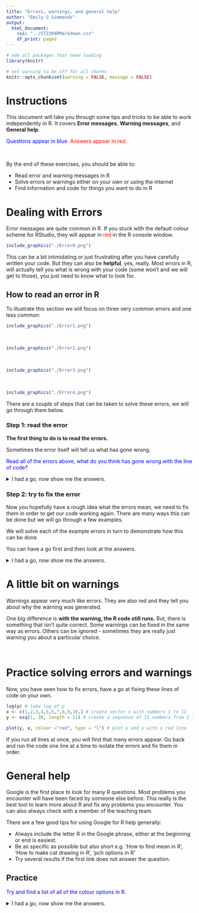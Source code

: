 ```yaml
---
title: "Errors, warnings, and general help"
author: "Emily G Simmonds"
output:
  html_document:
    css: "../ST2304RMarkdown.css"
    df_print: paged
---
```



```r

# add all packages that need loading
library(knitr)

# set warning to be off for all chunks
knitr::opts_chunk$set(warning = FALSE, message = FALSE)

```


# Instructions

This document will take you through some tips and tricks to be able to work
independently in R. It covers **Error messages**, **Warning messages**, and
**General help**.

<span style="color:blue"> Questions appear in blue. </span>
<span style="color:red"> Answers appear in red. </span>

</br>

By the end of these exercises, you should be able to:

* Read error and warning messages in R
* Solve errors or warnings either on your own or using the internet
* Find information and code for things you want to do in R

# Dealing with Errors

Error messages are quite common in R. If you stuck with the default colour 
scheme for RStudio, they will appear in <span style="color:red"> red </span> in 
the R console window. 

```r
include_graphics("./Error0.png")
```

This can be a bit intimidating or just frustrating after you have carefully
written your code. But they can also be **helpful**, yes, really. Most errors in
R, will actually tell you what is wrong with your code (some won't and we will
get to those), you just need to know what to look for.

## How to read an error in R

To illustrate this section we will focus on three very common errors and one
less common:

```r
include_graphics("./Error1.png")
```

</br>

```r
include_graphics("./Error2.png")
```

</br>

```r
include_graphics("./Error3.png")
```

</br>

```r
include_graphics("./Error4.png")
```


There are a couple of steps that can be taken to solve these errors, we will go 
through them below. 

### Step 1: read the error

**The first thing to do is to read the errors.** 

Sometimes the error itself will tell us what has gone wrong. 

<span style="color:blue"> Read all of the errors above, what do you think 
has gone wrong with the line of code? </span>

<details><summary>I had a go, now show me the answers.</summary>

Error 1: tells us that there is an error in the call of function `mean()` of
object `x`, R cannot find object `x`. <span style="color:red"> This means that
R cannot find the object `x`, it does not exist yet in the environment. </span>

Error 2: tells us that there is an error in the call of function `Sd()` of
vector `c(1, 2, 3, 4, 5)`, R cannot find function `Sd()`. 
<span style="color:red"> This means that
R cannot find the function `Sd()`, it does not exist in any packages loaded in
R, nor has a user written it. </span>

Error 3: tells us that there is an unexpected symbol in the line of code, 
something R is not expecting to be there. 
<span style="color:red"> This means that
something is wrong in the line of code, there is either an extra symbol or one
missing. </span>

Error 4: tells us there is an error in what looks like a random string of 
symbols and there is a subscript that is out of bounds.... 
<span style="color:red"> This is not very 
interpretable at the moment. </span>

</details>


### Step 2: try to fix the error

Now you hopefully have a rough idea what the errors mean, we need to fix them in
order to get our code working again. There are many ways this can be done but we
will go through a few examples. 

We will solve each of the example errors in turn to demonstrate how this can be 
done.

You can have a go first and then look at the answers. 

<details><summary>I had a go, now show me the answers.</summary>

### Error 1

When reading this error we can see that R cannot find the object `x`. This means
that `x` does not exist in your R session. If you look at the Environment panel
to the top right, it will not be shown. 

There are two main ways this can happen:

* First, you did not yet create the object `x`. If you create it e.g. 
`x <- c(1,2,3)` trying to take the mean, the line should work.

* Second, there could be a typo. Maybe you think you did already make object `x`
but actually you made an object with a capital x (`X`). This time correcting the
typo e.g. `mean(X)` would fix the line. 

### Error 2

When reading this error we can see that R this time cannot find the function 
`Sd`. This means
that `Sd` does not exist as a function in your R session. 

There are three main ways this can happen:

* First, there could be a typo. In this case you want to take the standard 
deviation of the set of numbers. To check what the correct function name is
you can Google `take standard deviation in R`. If I do this I get the following
results:

</br>

```r
include_graphics("./Error2Google.png")
```

</br>

If you click on the first [entry]( http://www.r-tutor.com/elementary-statistics/numerical-measures/standard-deviation)

You can see that the function used is `sd` not `Sd`, there was in fact a typo.

* Alternatively, you can get this error when you are missing a package that
contains the function. Therefore, you need to load the package using `library()`
before you can use the function. If the package is not found, you will also need to install it with `install.packages()`.

* Finally, if it was a user defined function (one you wrote yourself), it could
be that you have not loaded it yet. Check the Environment panel to see if it
exists (you can also check for typos in your own functions this way). If not,
then run the code for the function from your script and try again. 

### Error 3

When reading this error we can see that R has found an unexpected symbol in the 
code. 

This usually indicates a particular kind of problem:

* **Typos**

Luckily, R is also quite helpful with pointing out where the typo is. If you
look closely at the error `Error: unexpected symbol in "seq(from = 1 to"` you 
can see that R has not printed the whole line of code you ran. 

The whole line was `seq(from = 1 to = 4, by = 1)`. Where the printing stops,
i.e. after to, shows you where the error is. 

The line is missing a comma between 1 and to. The correct line would be:

`seq(from = 1, to = 4, by = 1)`

It can take a little while to get good at spotting these typos but it gets
easier with practice. 

### Error 4

This error was not clear from reading. Therefore, we need to take a different
strategy.

**We use Google!** This is how everyone uses R, even those that could be 
considered experts. 

There are a few good tips for using Google for R errors:

* Copy and paste the generic part of the error. Some parts of the error will be
specific to your work e.g the names if your objects. This part won't help. 
* Always include the letter R in the Google phrase, either at the beginning or 
end is easiest. 

In the example of error 4, the generic part is `subscript out of bounds` so to
search for this I use the phrase `subscript out of bounds R`. This gives over
1 million results:


```r
include_graphics("./Error4Google.png")
```


If we again look at the first result [click here](https://stackoverflow.com/questions/15031338/subscript-out-of-bounds-general-definition-and-solution) you will see that it is a post on a page called Stackoverflow. This
is one of the biggest places to get R help. You can post yourself, but many 
people just look at existing answers. Most R problems have been encountered 
before. 

On the thread you will first see the question, then several answers. You might
need to read a few answers before you find one that makes sense to you. You
can also try other Google results if the first one isn't helpful.

In this case, the answer is that the code `z[10,1] <- 5` is trying to give the
10th row of the 1st column (that's what `[10,1]` means - 
`[rownumber, columnnumber]`) of object `z` a value of 5. But, `z` is not big
enough, the cell we are trying to edit is outside of the size of `z`. If we look
at the dimensions of z below, you can see it is 3 by 2 (three rows and two 
columns).

```r

z <- matrix(c(1,2,3,4,5,6), ncol=2)
dim(z)

```
To fix the line of code, we need to edit a row/column combination that actually
exists in `z` e.g. `z[3,2] <- 5`.

</details>

# A little bit on warnings

Warnings appear very much like errors. They are also
red and they tell you about why the warning was generated. 

One big difference is **with the warning, the R code still runs.** But,
there is something that isn't quite correct. Some warnings can be fixed in the same way as errors. Others can be ignored - sometimes they are
really just warning you about a particular choice. 

</br>

# Practice solving errors and warnings

Now, you have seen how to fix errors, have a go at fixing
these lines of code on your own. 

```r

log(p) # take log of p
x <- c(1,2,3,4,5,6,7,8,9,10,) # create vector x with numbers 1 to 11
y <- esq(1, 20, length = 11) # create a sequence of 11 numbers from 1 to 20

plot(y, x, colour ="red", type = "l") # plot x and y with a red line

```

If you run all lines at once, you will find that many
errors appear. Go back and run the code one line at a time
to isolate the errors and fix them in order. 

# General help

Google is the first place to look for many R questions. Most problems
you encounter will have been faced by someone else before. This really is the best tool to learn more about R and fix any problems you encounter. You can also always check with a member of the teaching team. 

There are a few good tips for using Google for R help generally:

* Always include the letter R in the Google phrase, either at the beginning or 
end is easiest. 
* Be as specific as possible but also short e.g. 'How to find mean in R',
'How to make cat drawing in R', 'pch options in R'
* Try several results if the first link does not answer the question. 

## Practice

<span style="color:blue">Try and find a list of all of the colour options in R.</span> 

<details><summary>I had a go, now show me the answers.</summary>

Just one option is to Google 'colours in r'

https://www.google.com/search?q=colours+in+r&oq=colours+in+R&aqs=chrome.0.0i457j0l2j0i395l7.1711j1j4&sourceid=chrome&ie=UTF-8

</details>

<br />